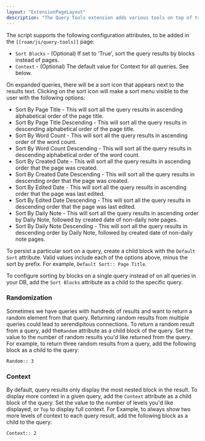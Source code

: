 ```yaml
---
layout: "ExtensionPageLayout"
description: "The Query Tools extension adds various tools on top of traditional Roam queries to make them more powerful"
---
```



The script supports the following configuration attributes, to be added in the `[[roam/js/query-tools]]` page:

- `Sort Blocks` - (Optional) If set to 'True', sort the query results by blocks instead of pages.
- `Context` - (Optional) The default value for Context for all queries. See below.

On expanded queries, there will be a sort icon that appears next to the results text. Clicking on the sort icon will make a sort menu visible to the user with the following options:

- Sort By Page Title - This will sort all the query results in ascending alphabetical order of the page title.
- Sort By Page Title Descending - This will sort all the query results in descending alphabetical order of the page title.
- Sort By Word Count - This will sort all the query results in ascending order of the word count.
- Sort By Word Count Descending - This will sort all the query results in descending alphabetical order of the word count.
- Sort By Created Date - This will sort all the query results in ascending order that the page was created.
- Sort By Created Date Descending - This will sort all the query results in descending order that the page was created.
- Sort By Edited Date - This will sort all the query results in ascending order that the page was last edited.
- Sort By Edited Date Descending - This will sort all the query results in descending order that the page was last edited.
- Sort By Daily Note - This will sort all the query results in ascending order by Daily Note, followed by created date of non-daily note pages.
- Sort By Daily Note Descending - This will sort all the query results in descending order by Daily Note, followed by created date of non-daily note pages.

To persist a particular sort on a query, create a child block with the `Default Sort` attribute. Valid values include each of the options above, minus the sort by prefix. For example, `Default Sort:: Page Title`.

To configure sorting by blocks on a single query instead of on all queries in your DB, add the `Sort Blocks` attribute as a child to the specific query.

### Randomization

Sometimes we have queries with hundreds of results and want to return a random element from that query. Returning random results from multiple queries could lead to serendipitous connections. To return a random result from a query, add the`Random` attribute as a child block of the query. Set the value to the number of random results you'd like returned from the query. For example, to return three random results from a query, add the following block as a child to the query:

```
Random:: 3
```

<DemoVideo src="query-random" />

### Context

By default, query results only display the most nested block in the result. To display more context in a given query, add the `Context` attribute as a child block of the query. Set the value to the number of levels you'd like displayed, or `Top` to display full context. For Example, to always show two more levels of context to each query result, add the following block as a child to the query:

```
Context:: 2
```
